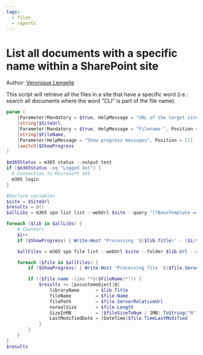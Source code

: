 ```yaml
---
tags:
  - files
  - reports
---
```



# List all documents with a specific name within a SharePoint site

Author: [Veronique Lengelle](https://veronicageek.com/2019/get-files-with-specific-names/)

This script will retrieve all the files in a site that have a specific word (i.e.: search all documents where the word "CLI" is part of the file name).

<Tabs>
  <TabItem value="PowerShell">

  ```powershell
  param (
      [Parameter(Mandatory = $true, HelpMessage = "URL of the target site", Position = 0)]
      [string]$SiteUrl,
      [Parameter(Mandatory = $true, HelpMessage = "Filename ", Position = 1)]
      [string]$FileName,
      [Parameter(HelpMessage = "Show progress messages", Position = 2)]
      [switch]$ShowProgress
  )

  $m365Status = m365 status --output text
  if ($m365Status -eq "Logged Out") {
    # Connection to Microsoft 365
    m365 login
  }

  #Declare variables
  $site = $SiteUrl
  $results = @()
  $allLibs = m365 spo list list --webUrl $site --query "[?BaseTemplate == ``101``]" -o json | ConvertFrom-Json

  foreach ($lib in $allLibs) {
      # Counters
      $i++
      if ($ShowProgress) { Write-Host "Processing '$($lib.Title)' - ($i/$($allLibs.length))" }

      $allFiles = m365 spo file list --webUrl $site --folder $lib.Url --recursive -o json | ConvertFrom-Json

      foreach ($file in $allFiles) {
          if ($ShowProgress) { Write-Host "Processing file '$($file.ServerRelativeUrl)'" }

          if (($file.name -like "*$($FileName)*")) {
              $results += [pscustomobject]@{
                  libraryName      = $lib.Title
                  fileName         = $file.Name
                  filePath         = $file.ServerRelativeUrl
                  normalSize       = $file.Length
                  SizeInMB         = ($fileSizeToNum / 1MB).ToString("N")
                  LastModifiedDate = [DateTime]$file.TimeLastModified
              }
          }
      }
  }
  $results
  ```

  </TabItem>
</Tabs>

